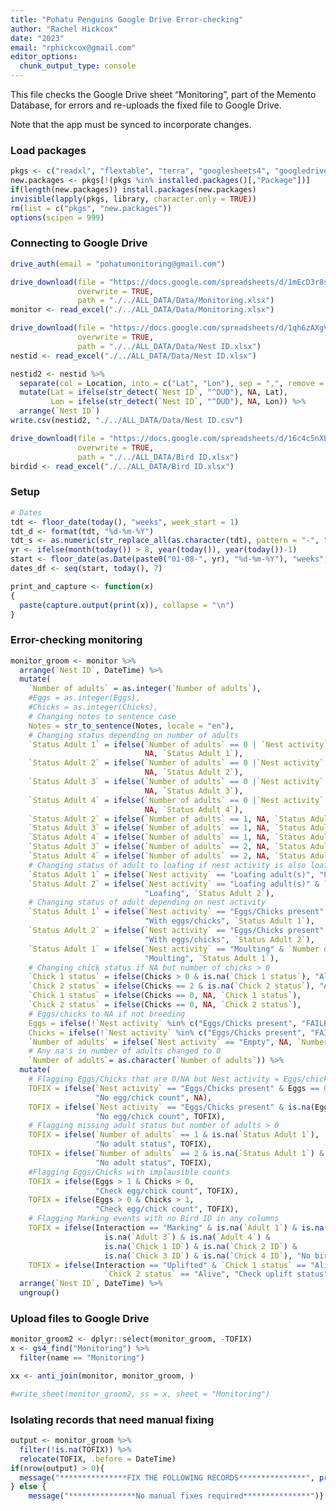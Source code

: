 ```yaml
---
title: "Pohatu Penguins Google Drive Error-checking"
author: "Rachel Hickcox"
date: "2023"
email: "rphickcox@gmail.com"
editor_options: 
  chunk_output_type: console
---
```

This file checks the Google Drive sheet "Monitoring", part of the Memento Database, for errors
and re-uploads the fixed file to Google Drive. 

Note that the app must be synced to incorporate changes.


### Load packages
```r
pkgs <- c("readxl", "flextable", "terra", "googlesheets4", "googledrive", "lubridate", "tidyverse")
new.packages <- pkgs[!(pkgs %in% installed.packages()[,"Package"])]
if(length(new.packages)) install.packages(new.packages)
invisible(lapply(pkgs, library, character.only = TRUE))
rm(list = c("pkgs", "new.packages"))
options(scipen = 999)
```

### Connecting to Google Drive
```r
drive_auth(email = "pohatumonitoring@gmail.com")

drive_download(file = "https://docs.google.com/spreadsheets/d/1mEcD3r8sAauUH_rE5dDMkvpPlYNVqrEXawA0CYAg34E", 
               overwrite = TRUE, 
               path = "./../ALL_DATA/Data/Monitoring.xlsx")
monitor <- read_excel("./../ALL_DATA/Data/Monitoring.xlsx")

drive_download(file = "https://docs.google.com/spreadsheets/d/1qh6zAXgVokfdx4WjjSls8qh4tAfEOL-bO3xg3CvRY44", 
               overwrite = TRUE,
               path = "./../ALL_DATA/Data/Nest ID.xlsx")
nestid <- read_excel("./../ALL_DATA/Data/Nest ID.xlsx")

nestid2 <- nestid %>% 
  separate(col = Location, into = c("Lat", "Lon"), sep = ",", remove = FALSE) %>% 
  mutate(Lat = ifelse(str_detect(`Nest ID`, "^DUD"), NA, Lat), 
         Lon = ifelse(str_detect(`Nest ID`, "^DUD"), NA, Lon)) %>% 
  arrange(`Nest ID`)
write.csv(nestid2, "./../ALL_DATA/Data/Nest ID.csv")

drive_download(file = "https://docs.google.com/spreadsheets/d/16c4c5nXbz_PFf7iyN2DG7fExsi4P5uP-NSYAbCDX1rc", 
               overwrite = TRUE, 
               path = "./../ALL_DATA/Bird ID.xlsx")
birdid <- read_excel("./../ALL_DATA/Bird ID.xlsx")
```

### Setup
```r
# Dates
tdt <- floor_date(today(), "weeks", week_start = 1)
tdt_d <- format(tdt, "%d-%m-%Y")
tdt_s <- as.numeric(str_replace_all(as.character(tdt), pattern = "-", ""))
yr <- ifelse(month(today()) > 8, year(today()), year(today())-1)
start <- floor_date(as.Date(paste0("01-08-", yr), "%d-%m-%Y"), "weeks", week_start = 1)
dates_df <- seq(start, today(), 7)

print_and_capture <- function(x)
{
  paste(capture.output(print(x)), collapse = "\n")
}
```

### Error-checking monitoring
```r
monitor_groom <- monitor %>% 
  arrange(`Nest ID`, DateTime) %>% 
  mutate(
    `Number of adults` = as.integer(`Number of adults`),
    #Eggs = as.integer(Eggs),
    #Chicks = as.integer(Chicks), 
    # Changing notes to sentence case
    Notes = str_to_sentence(Notes, locale = "en"),
    # Changing status depending on number of adults
    `Status Adult 1` = ifelse(`Number of adults` == 0 | `Nest activity` == "Empty", 
                              NA, `Status Adult 1`),
    `Status Adult 2` = ifelse(`Number of adults` == 0 |`Nest activity` == "Empty", 
                              NA, `Status Adult 2`),
    `Status Adult 3` = ifelse(`Number of adults` == 0 |`Nest activity` == "Empty", 
                              NA, `Status Adult 3`),
    `Status Adult 4` = ifelse(`Number of adults` == 0 |`Nest activity` == "Empty", 
                              NA, `Status Adult 4`),
    `Status Adult 2` = ifelse(`Number of adults` == 1, NA, `Status Adult 2`),
    `Status Adult 3` = ifelse(`Number of adults` == 1, NA, `Status Adult 3`),
    `Status Adult 4` = ifelse(`Number of adults` == 1, NA, `Status Adult 4`),
    `Status Adult 3` = ifelse(`Number of adults` == 2, NA, `Status Adult 3`),
    `Status Adult 4` = ifelse(`Number of adults` == 2, NA, `Status Adult 4`),
    # Changing status of adult to loafing if nest activity is also loafing
    `Status Adult 1` = ifelse(`Nest activity` == "Loafing adult(s)", "Loafing", `Status Adult 1`), 
    `Status Adult 2` = ifelse(`Nest activity` == "Loafing adult(s)" & `Number of adults` == 2,
                              "Loafing", `Status Adult 2`), 
    # Changing status of adult depending on nest activity 
    `Status Adult 1` = ifelse(`Nest activity` == "Eggs/Chicks present" & `Number of adults` > 0,
                              "With eggs/chicks", `Status Adult 1`),
    `Status Adult 2` = ifelse(`Nest activity` == "Eggs/Chicks present" & `Number of adults` == 2,
                              "With eggs/chicks", `Status Adult 2`),
    `Status Adult 1` = ifelse(`Nest activity` == "Moulting" & `Number of adults` > 0,
                              "Moulting", `Status Adult 1`),
    # Changing chick status if NA but number of chicks > 0
    `Chick 1 status` = ifelse(Chicks > 0 & is.na(`Chick 1 status`), "Alive", `Chick 1 status`), 
    `Chick 2 status` = ifelse(Chicks == 2 & is.na(`Chick 2 status`), "Alive", `Chick 2 status`), 
    `Chick 1 status` = ifelse(Chicks == 0, NA, `Chick 1 status`), 
    `Chick 2 status` = ifelse(Chicks == 0, NA, `Chick 2 status`),
    # Eggs/chicks to NA if not breeding
    Eggs = ifelse(!`Nest activity` %in% c("Eggs/Chicks present", "FAILED"), NA, Eggs),
    Chicks = ifelse(!`Nest activity` %in% c("Eggs/Chicks present", "FAILED"), NA, Chicks),
    `Number of adults` = ifelse(`Nest activity` == "Empty", NA, `Number of adults`),
    # Any na's in number of adults changed to 0
    `Number of adults`= as.character(`Number of adults`)) %>% 
  mutate(      
    # Flagging Eggs/Chicks that are 0/NA but Nest activity = Eggs/chicks 
    TOFIX = ifelse(`Nest activity` == "Eggs/Chicks present" & Eggs == 0 & Chicks == 0, 
                   "No egg/chick count", NA), 
    TOFIX = ifelse(`Nest activity` == "Eggs/Chicks present" & is.na(Eggs) & is.na(Chicks), 
                   "No egg/chick count", TOFIX), 
    # Flagging missing adult status but number of adults > 0
    TOFIX = ifelse(`Number of adults` == 1 & is.na(`Status Adult 1`), 
                   "No adult status", TOFIX), 
    TOFIX = ifelse(`Number of adults` == 2 & is.na(`Status Adult 1`) & is.na(`Status Adult 2`), 
                   "No adult status", TOFIX), 
    #Flagging Eggs/Chicks with implausible counts
    TOFIX = ifelse(Eggs > 1 & Chicks > 0,
                   "Check egg/chick count", TOFIX), 
    TOFIX = ifelse(Eggs > 0 & Chicks > 1,
                   "Check egg/chick count", TOFIX), 
    # Flagging Marking events with no Bird ID in any columns
    TOFIX = ifelse(Interaction == "Marking" & is.na(`Adult 1`) & is.na(`Adult 2`) &
                     is.na(`Adult 3`) & is.na(`Adult 4`) & 
                     is.na(`Chick 1 ID`) & is.na(`Chick 2 ID`) & 
                     is.na(`Chick 3 ID`) & is.na(`Chick 4 ID`), "No bird ID", TOFIX), 
    TOFIX = ifelse(Interaction == "Uplifted" & `Chick 1 status` == "Alive" & 
                     `Chick 2 status` == "Alive", "Check uplift status", TOFIX)) %>% 
  arrange(`Nest ID`, DateTime) %>% 
  ungroup()
```

### Upload files to Google Drive
```r
monitor_groom2 <- dplyr::select(monitor_groom, -TOFIX)
x <- gs4_find("Monitoring") %>% 
  filter(name == "Monitoring")

xx <- anti_join(monitor, monitor_groom, )

#write_sheet(monitor_groom2, ss = x, sheet = "Monitoring")
```

### Isolating records that need manual fixing
```r
output <- monitor_groom %>% 
  filter(!is.na(TOFIX)) %>% 
  relocate(TOFIX, .before = DateTime)
if(nrow(output) > 0){
  message("***************FIX THE FOLLOWING RECORDS***************", print_and_capture(output[1:8]))
} else {
    message("***************No manual fixes required***************")}
```
       
       